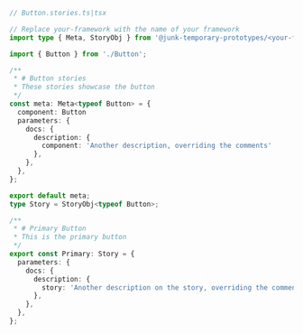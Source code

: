 ```ts
// Button.stories.ts|tsx

// Replace your-framework with the name of your framework
import type { Meta, StoryObj } from '@junk-temporary-prototypes/<your-framework>';

import { Button } from './Button';

/**
 * # Button stories
 * These stories showcase the button
 */
const meta: Meta<typeof Button> = {
  component: Button
  parameters: {
    docs: {
      description: {
        component: 'Another description, overriding the comments'
      },
    },
  },
};

export default meta;
type Story = StoryObj<typeof Button>;

/**
 * # Primary Button
 * This is the primary button
 */
export const Primary: Story = {
  parameters: {
    docs: {
      description: {
        story: 'Another description on the story, overriding the comments'
      },
    },
  },
};
```
